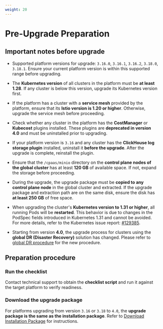 ```yaml
---
weight: 20
---
```

# Pre-Upgrade Preparation

## Important notes before upgrade

* Supported platform versions for upgrade: `3.16.0`, `3.16.1`, `3.16.2`, `3.18.0`, `3.18.1`.
  Ensure your current platform version is within this supported range before upgrading.

* The **Kubernetes version** of all clusters in the platform must be **at least 1.28**.
  If any cluster is below this version, upgrade its Kubernetes version first.

* If the platform has a cluster with a **service mesh** provided by the platform, ensure that its **Istio version is 1.20 or higher**. Otherwise, upgrade the service mesh before proceeding.

* Check whether any cluster in the platform has the **CostManager** or **Kubecost** plugins installed. These plugins are **deprecated in version 4.0** and must be uninstalled prior to upgrading.

* If your platform version is `3.16` and any cluster has the **ClickHouse log storage plugin** installed, uninstall it **before the upgrade**. After the upgrade is complete, reinstall the plugin.

* Ensure that the `/cpaas/minio` directory on the **control plane nodes of the global cluster** has at least **120 GB** of available space.
  If not, expand the storage before proceeding.

* During the upgrade, the upgrade package must be **copied to any control plane node** in the global cluster and extracted.
  If the upgrade package and extraction path are on the same disk, ensure the disk has **at least 250 GB** of free space.

* When upgrading the cluster's **Kubernetes version to 1.31 or higher**, all running Pods will be **restarted**. This behavior is due to changes in the PodSpec fields introduced in Kubernetes 1.31 and cannot be avoided. For more details, refer to the Kubernetes issue report: [#129385](https://github.com/kubernetes/kubernetes/issues/129385).

* Starting from version **4.0**, the upgrade process for clusters using the **global DR (Disaster Recovery)** solution has changed. Please refer to [global DR procedure](./upgrade_global_cluster.mdx#global_dr) for the new procedure.

## Preparation procedure

<Steps>

### Run the checklist

Contact technical support to obtain the **checklist script** and run it against the target platform to verify readiness.

### Download the upgrade package

For platforms upgrading from version `3.16` or `3.18` to `4.0`, the **upgrade package is the same as the installation package**.
Refer to [Download Installation Package](../install/prepare/download.mdx) for instructions.

</Steps>
